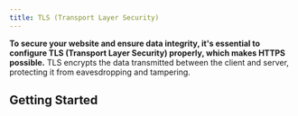 ```yaml
---
title: TLS (Transport Layer Security)
---
```



**To secure your website and ensure data integrity, it's essential to configure TLS (Transport Layer Security) properly, which makes HTTPS possible.** TLS encrypts the data transmitted between the client and server, protecting it from eavesdropping and tampering.

## Getting Started

<LinkCard
  href="/tls/obtaining-certificate/" title="Obtaining a Certificate"
  description="Learn how to obtain a TLS certificate for your domain."
/>
